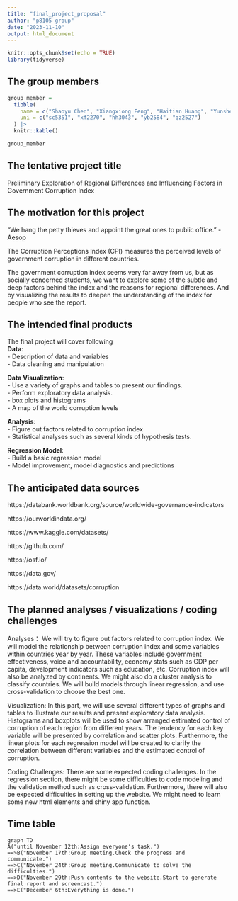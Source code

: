 ```yaml
---
title: "final_project_proposal"
author: "p8105 group"
date: "2023-11-10"
output: html_document
---
```


```r
knitr::opts_chunk$set(echo = TRUE)
library(tidyverse)
```

## The group members

```r
group_member =
  tibble(
    name = c("Shaoyu Chen", "Xiangxiong Feng", "Haitian Huang", "Yunshen Bai", "Kindle Zhang"),
    uni = c("sc5351", "xf2270", "hh3043", "yb2584", "qz2527")
  ) |>
  knitr::kable()

group_member
```

## The tentative project title

Preliminary Exploration of Regional Differences and Influencing Factors in Government Corruption Index

## The motivation for this project

“We hang the petty thieves and appoint the great ones to public office.” - Aesop

The Corruption Perceptions Index (CPI) measures the perceived levels of government corruption in different countries. 

The government corruption index seems very far away from us, but as socially concerned students, we want to explore some of the subtle and deep factors behind the index and the reasons for regional differences. And by visualizing the results to deepen the understanding of the index for people who see the report.

## The intended final products

The final project will cover following  
**Data**:  
-	Description of data and variables  
-	Data cleaning and manipulation  

**Data Visualization**:  
-	Use a variety of graphs and tables to present our findings.  
- Perform exploratory data analysis.   
- box plots and histograms  
-	A map of the world corruption levels  

**Analysis**:  
-	Figure out factors related to corruption index  
-	Statistical analyses such as several kinds of hypothesis tests.  

**Regression Model**:  
-	Build a basic regression model  
-	Model improvement, model diagnostics and predictions  


## The anticipated data sources

https://databank.worldbank.org/source/worldwide-governance-indicators

https://ourworldindata.org/

https://www.kaggle.com/datasets/

https://github.com/

https://osf.io/

https://data.gov/

https://data.world/datasets/corruption


## The planned analyses / visualizations / coding challenges

Analyses：
We will try to figure out factors related to corruption index. We will model the relationship between corruption index and some variables within countries year by year. 
These variables include government effectiveness, voice and accountability, economy stats such as GDP per capita, development indicators such as education, etc. Corruption index will also be analyzed by continents. 
We might also do a cluster analysis to classify countries. We will build models through linear regression, and use cross-validation to choose the best one.

Visualization:
In this part, we will use several different types of graphs and tables to illustrate our results and present exploratory data analysis. 
Histograms and boxplots will be used to show arranged estimated control of corruption of each region from different years. 
The tendency for each key variable will be presented by correlation and scatter plots. Furthermore, the linear plots for each regression model will be created to clarify the correlation between different variables and the estimated control of corruption.

Coding Challenges:
There are some expected coding challenges. In the regression section, there might be some difficulties to code modeling and the validation method such as cross-validation.
Furthermore, there will also be expected difficulties in setting up the website. We might need to learn some new html elements and shiny app function.

## Time table

```mermaid
graph TD
A("until November 12th:Assign everyone's task.")
==>B("November 17th:Group meeting.Check the progress and communicate.")
==>C("November 24th:Group meeting.Communicate to solve the difficulties.")
==>D("November 29th:Push contents to the website.Start to generate final report and screencast.")
==>E("December 6th:Everything is done.")
```